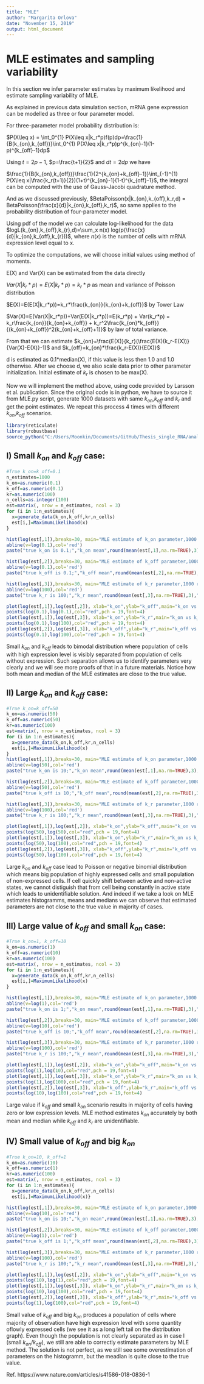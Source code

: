 ---
title: "MLE"
author: "Margarita Orlova"
date: "November 15, 2019"
output: html_document
---
# MLE estimates and sampling variability

In this section we infer parameter estimates by maximum likelihood and estimate sampling variability of MLE. 

As explained in previous data simulation section, mRNA gene expression can be modelled as three or four parameter model.

For three-parameter model probability distribution is:

$P(X\leq x) = \int_0^{1} P(X\leq x|k_r*p)f(p)dp=\frac{1}{B(k_{on},k_{off})}\int_0^{1} P(X\leq x|k_r*p)p^{k_{on}-1}(1-p)^{k_{off}-1}dp$

Using $t=2p-1$, $p=\frac{t+1}{2}$ and $dt=2dp$ we have

$\frac{1}{B(k_{on},k_{off})}\frac{1}{2^{k_{on}+k_{off}-1}}\int_{-1}^{1} P(X\leq x|\frac{k_r(t+1)}{2})(1+t)^{k_{on}-1}(1-t)^{k_{off}-1}$, the integral can be computed with the use of Gauss-Jacobi quadrature method.

And as we discussed previously, $BetaPoisson(x|k_{on},k_{off},k_r,d) = BetaPoisson(\frac{x}{d}|k_{on},k_{off},k_r)$, so same applies to the probability distribution of four-parameter model.

Using pdf of the model we can calculate log-likelihood for the data  $logL(k_{on},k_{off},k_{r},d)=\sum_x n(x) log(p(\frac{x}{d}|k_{on},k_{off},k_{r}))$, where $n(x)$ is the number of cells with mRNA expression level equal to x.

To optimize the computations, we will choose initial values using method of moments.

E(X) and Var(X) can be estimated from the data directly 


$Var(X|k_r*p)=E(X|k_r*p)=k_r*p$ as mean and variance of Poisson distribution

$E(X)=E(E(X|k_r*p))=k_r*\frac{k_{on}}{k_{on}+k_{off}}$ by Tower Law

$Var(X)=E(Var(X|k_r*p))+Var(E(X|k_r*p))=E(k_r*p) + Var(k_r*p) = k_r\frac{k_{on}}{k_{on}+k_{off}} + k_r^2\frac{k_{on}*k_{off}}{(k_{on}+k_{off})^2(k_{on}+k_{off}+1)}$ by law of total variance.

From that we can estimate $k_{on}=\frac{E(X)}{k_r}(\frac{E(X)(k_r-E(X))}{Var(X)-E(X)}-1)$ and $k_{off}=k_{on}*\frac{k_r-E(X)}{E(X)}$

d is estimated as 0.1*median(X), if this value is less then 1.0 and 1.0 otherwise. After we choose d, we also scale data prior to other parameter initialization.  Initial estimate of $k_r$ is chosen to be max(X).

Now we will implement the method above, using code provided by Larsson et al. publication.
Since the original code is in python, we have to source it from MLE.py script, generate 1000 datasets with same $k_{on}$,$k_{off}$ and $k_r$ and get the point estimates. We repeat this process 4 times with different $k_{on}$,$k_{off}$ scenarios.

```{r, echo=FALSE}
library(reticulate)
library(robustbase)
source_python("C:/Users/Moonkin/Documents/GitHub/Thesis_single_RNA/analysis/MLE.py")
```


## I) Small $k_{on}$ and $k_{off}$ case:

```{r,echo=FALSE}
#True k_on=k_off=0.1
n_estimates=1000
k_on=as.numeric(0.1)
k_off=as.numeric(0.1)
kr=as.numeric(100)
n_cells=as.integer(100)
est=matrix(, nrow = n_estimates, ncol = 3)
for (i in 1:n_estimates){
  x=generate_data(k_on,k_off,kr,n_cells)
  est[i,]=MaximumLikelihood(x)
}

hist(log(est[,1]),breaks=30, main="MLE estimate of k_on parameter,1000 runs, true k_on=0.1, log scale", xlab="k_on MLE estimate")
abline(v=log(0.1),col='red')
paste("true k_on is 0.1;","k_on mean",round(mean(est[,1],na.rm=TRUE),3),"k_on median",round(median(est[,1],na.rm=TRUE),3))

hist(log(est[,2]),breaks=30, main="MLE estimate of k_off parameter,1000 runs, true k_off=0.1, log scale", xlab="k_off MLE estimate")
abline(v=log(0.1),col='red')
paste("true k_off is 0.1;","k_off mean",round(mean(est[,2],na.rm=TRUE),3),"k_off median",round(median(est[,2],na.rm=TRUE),3))

hist(log(est[,3]),breaks=30, main="MLE estimate of k_r parameter,1000 runs,true k_r=100, log scale", xlab="k_r MLE estimate")
abline(v=log(100),col='red')
paste("true k_r is 100;","k_r mean",round(mean(est[,3],na.rm=TRUE),3),"k_r median",round(median(est[,3],na.rm=TRUE),3))

plot(log(est[,1]),log(est[,2]), xlab="k_on",ylab="k_off",main="k_on vs k_off, log scale")
points(log(0.1),log(0.1),col="red",pch = 19,font=4)
plot(log(est[,1]),log(est[,3]), xlab="k_on",ylab="k_r",main="k_on vs k_r, log scale")
points(log(0.1),log(100),col="red",pch = 19,font=4)
plot(log(est[,2]),log(est[,3]), xlab="k_off",ylab="k_r",main="k_off vs k_r, log scale")
points(log(0.1),log(100),col="red",pch = 19,font=4)
```

Small $k_{on}$ and $k_{off}$ leads to bimodal distribution where population of cells with high expression level is visibly separated from population of cells without expression. Such separation allows us to identify parameters very clearly and we will see more  proofs of that in a future materials. Notice how both mean and median of the MLE estimates are close to the true value.


## II) Large $k_{on}$ and $k_{off}$ case: 

```{r,echo=FALSE}
#True k_on=k_off=50
k_on=as.numeric(50)
k_off=as.numeric(50)
kr=as.numeric(100)
est=matrix(, nrow = n_estimates, ncol = 3)
for (i in 1:n_estimates){
  x=generate_data(k_on,k_off,kr,n_cells)
  est[i,]=MaximumLikelihood(x)
}
hist(log(est[,1]),breaks=30, main="MLE estimate of k_on parameter,1000 runs, true k_on=50, log scale", xlab="k_on MLE estimate")
abline(v=log(50),col='red')
paste("true k_on is 10;","k_on mean",round(mean(est[,1],na.rm=TRUE),3),"k_on median",round(median(est[,1],na.rm=TRUE),3))

hist(log(est[,2]),breaks=30, main="MLE estimate of k_off parameter,1000 runs, true k_off=50, log scale", xlab="k_off MLE estimate")
abline(v=log(50),col='red')
paste("true k_off is 10;","k_off mean",round(mean(est[,2],na.rm=TRUE),3),"k_off median",round(median(est[,2],na.rm=TRUE),3))

hist(log(est[,3]),breaks=30, main="MLE estimate of k_r parameter,1000 runs, true k_r=100, log scale", xlab="k_r MLE estimate")
abline(v=log(100),col='red')
paste("true k_r is 100;","k_r mean",round(mean(est[,3],na.rm=TRUE),3),"k_r median",round(median(est[,3],na.rm=TRUE),3))

plot(log(est[,1]),log(est[,2]), xlab="k_on",ylab="k_off",main="k_on vs k_off, log scale")
points(log(50),log(50),col="red",pch = 19,font=4)
plot(log(est[,1]),log(est[,3]), xlab="k_on",ylab="k_r",main="k_on vs k_r, log scale")
points(log(50),log(100),col="red",pch = 19,font=4)
plot(log(est[,2]),log(est[,3]), xlab="k_off",ylab="k_r",main="k_off vs k_r, log scale")
points(log(50),log(100),col="red",pch = 19,font=4)
```

Large $k_{on}$ and $k_{off}$ case lead to Poisson or negative binomial distribution which means big population of highly expressed cells and small population of non-expressed cells. If cell quickly shift between active and non-active states, we cannot distiguish that from cell being constantly in active state which leads to unidentifiable solution. And indeed if we take a look on MLE estimates histogramms, means and medians we can observe that estimated parameters are not close to the true value in majority of cases.


## III) Large value of $k_{off}$ and small $k_{on}$ case:

```{r, echo=FALSE}
#True k_on=1, k_off=10
k_on=as.numeric(1)
k_off=as.numeric(10)
kr=as.numeric(100)
est=matrix(, nrow = n_estimates, ncol = 3)
for (i in 1:n_estimates){
  x=generate_data(k_on,k_off,kr,n_cells)
  est[i,]=MaximumLikelihood(x)
}

hist(log(est[,1]),breaks=30, main="MLE estimate of k_on parameter,1000 runs, true k_on=1, log scale", xlab="k_on MLE estimate")
abline(v=log(1),col='red')
paste("true k_on is 1;","k_on mean",round(mean(est[,1],na.rm=TRUE),3),"k_on median",round(median(est[,1],na.rm=TRUE),3))

hist(log(est[,2]),breaks=30, main="MLE estimate of k_off parameter,1000 runs, true k_off=10, log scale", xlab="k_off MLE estimate")
abline(v=log(10),col='red')
paste("true k_off is 10;","k_off mean",round(mean(est[,2],na.rm=TRUE),3),"k_off median",round(median(est[,2],na.rm=TRUE),3))

hist(log(est[,3]),breaks=30, main="MLE estimate of k_r parameter,1000 runs, true k_r=100, log scale", xlab="k_r MLE estimate")
abline(v=log(100),col='red')
paste("true k_r is 100;","k_r mean",round(mean(est[,3],na.rm=TRUE),3),"k_r median",round(median(est[,3],na.rm=TRUE),3))

plot(log(est[,1]),log(est[,2]), xlab="k_on",ylab="k_off",main="k_on vs k_off, log scale")
points(log(1),log(10),col="red",pch = 19,font=4)
plot(log(est[,1]),log(est[,3]), xlab="k_on",ylab="k_r",main="k_on vs k_r, log scale")
points(log(1),log(100),col="red",pch = 19,font=4)
plot(log(est[,2]),log(est[,3]), xlab="k_off",ylab="k_r",main="k_off vs k_r, log scale")
points(log(10),log(100),col="red",pch = 19,font=4)
```

Large value if $k_{off}$ and small $k_{on}$ scenario results in majority of cells having zero or low expression levels. MLE method estimates $k_{on}$ accurately by both mean and median while $k_{off}$ and $k_{r}$ are unidentifiable.


## IV) Small value of $k_{off}$ and big $k_{on}$

```{r, echo=FALSE}
#True k_on=10, k_off=1
k_on=as.numeric(10)
k_off=as.numeric(1)
kr=as.numeric(100)
est=matrix(, nrow = n_estimates, ncol = 3)
for (i in 1:n_estimates){
  x=generate_data(k_on,k_off,kr,n_cells)
  est[i,]=MaximumLikelihood(x)}

hist(log(est[,1]),breaks=30, main="MLE estimate of k_on parameter,1000 runs, true k_on=10, log scale", xlab="k_on MLE estimate")
abline(v=log(10),col='red')
paste("true k_on is 10;","k_on mean",round(mean(est[,1],na.rm=TRUE),3),"k_on median",round(median(est[,1],na.rm=TRUE),3))

hist(log(est[,2]),breaks=30, main="MLE estimate of k_off parameter,1000 runs, true k_off=1, log scale", xlab="k_off MLE estimate")
abline(v=log(1),col='red')
paste("true k_off is 1;","k_off mean",round(mean(est[,2],na.rm=TRUE),3),"k_off median",round(median(est[,2],na.rm=TRUE),3))

hist(log(est[,3]),breaks=30, main="MLE estimate of k_r parameter,1000 runs, true k_r=100, log scale", xlab="k_r MLE estimate")
abline(v=log(100),col='red')
paste("true k_r is 100;","k_r mean",round(mean(est[,3],na.rm=TRUE),3),"k_r median",round(median(est[,3],na.rm=TRUE),3))

plot(log(est[,1]),log(est[,2]), xlab="k_on",ylab="k_off",main="k_on vs k_off, log scale")
points(log(10),log(1),col="red",pch = 19,font=4)
plot(log(est[,1]),log(est[,3]), xlab="k_on",ylab="k_r",main="k_on vs k_r, log scale")
points(log(10),log(100),col="red",pch = 19,font=4)
plot(log(est[,2]),log(est[,3]), xlab="k_off",ylab="k_r",main="k_off vs k_r, log scale")
points(log(1),log(100),col="red",pch = 19,font=4)
```

Small value of $k_{off}$ and big $k_{on}$ produces a population of cells where majority of observation have high expression level  with some quantity oflowly expressed cells (we see it as a long left tail on the distribution graph). Even though the population is not clearly separated as in case I (small $k_{on}/k_{off}$), we still are able to correctly estimate parameters by MLE method. The solution is not perfect, as we still see some overestimation of parameters on the histogramm, but the meadian is quite close to the true value.

Ref.
https://www.nature.com/articles/s41586-018-0836-1
